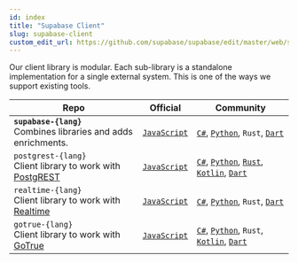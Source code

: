 ```yaml
---
id: index
title: "Supabase Client"
slug: supabase-client
custom_edit_url: https://github.com/supabase/supabase/edit/master/web/spec/supabase.yml
---
```




Our client library is modular. Each sub-library is a standalone implementation for a single external system. This is one of the ways we support existing tools.


| Repo                                                                                       | Official                                         | Community        |
|-----------------------|--------------------------------------------------|------------------|
| **`supabase-{lang}`** <br /> Combines libraries and adds enrichments.    | [`JavaScript`](https://github.com/supabase/supabase-js) | [`C#`](https://github.com/supabase/supabase-csharp), [`Python`](https://github.com/supabase/supabase-py), `Rust`, [`Dart`](https://github.com/supabase/supabase-dart) |
| `postgrest-{lang}` <br /> Client library to work with [PostgREST](https://github.com/postgrest/postgrest) | [`JavaScript`](https://github.com/supabase/postgrest-js) | [`C#`](https://github.com/supabase/postgrest-csharp), [`Python`](https://github.com/supabase/postgrest-py), [`Rust`](https://github.com/supabase/postgrest-rs), [`Kotlin`](https://github.com/supabase/postgrest-kt), [`Dart`](https://github.com/supabase/postgrest-dart) |
| `realtime-{lang}` <br /> Client library to work with [Realtime](https://github.com/supabase/realtime) | [`JavaScript`](https://github.com/supabase/realtime-js) | [`C#`](https://github.com/supabase/realtime-csharp), [`Python`](https://github.com/supabase-community/realtime-py), `Rust`, [`Dart`](https://github.com/supabase/realtime-dart) |
| `gotrue-{lang}` <br /> Client library to work with [GoTrue](https://github.com/netlify/gotrue)   | [`JavaScript`](https://github.com/supabase/gotrue-js) | [`C#`](https://github.com/supabase/gotrue-csharp), [`Python`](https://github.com/supabase-community/gotrue-py), `Rust`, [`Kotlin`](https://github.com/supabase/gotrue-kt), [`Dart`](https://github.com/supabase/gotrue-dart) |
